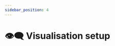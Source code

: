 ```yaml
---
sidebar_position: 4
---
```



# 👁️‍🗨️ Visualisation setup

<Title
  pre={['👩‍💻 Developers']}
  title={'👁️‍🗨️ Visualisation setup'}
  version={VERSION}
/>

<Fragment>

:::warning
This parts does not explain module bundling with <ElectronIcon /> Electron.
It provides a basic setup to work with Front and Audio services.
:::

</Fragment>

## Setup

```bash
# Navigate to source root directory
cd sound-scape-explorer

# Install audio service
pnpm install:audio

# Install front service
pnpm install:front

# ---
# In 2 distinct terminals
# ---

# run
pnpm audio $(which ffmpeg) $(which ffprobe) /path/to/audio/folder

# and
pnpm front

# audio service is available at localhost:5531
# front service is available at localhost:5530
```

## Front file structure

```text
sound-scape-explorer/front/
├── public/ --> Static files
├── src/
│   ├── common/
│   ├── components/
│   ├── hooks/
│   ├── pages/
│   ├── storage/
│   ├── utils/
│   ├── workers/
│   ├── App.vue --> Entry component
│   └── main.ts --> Entry point
└── package.json
```
